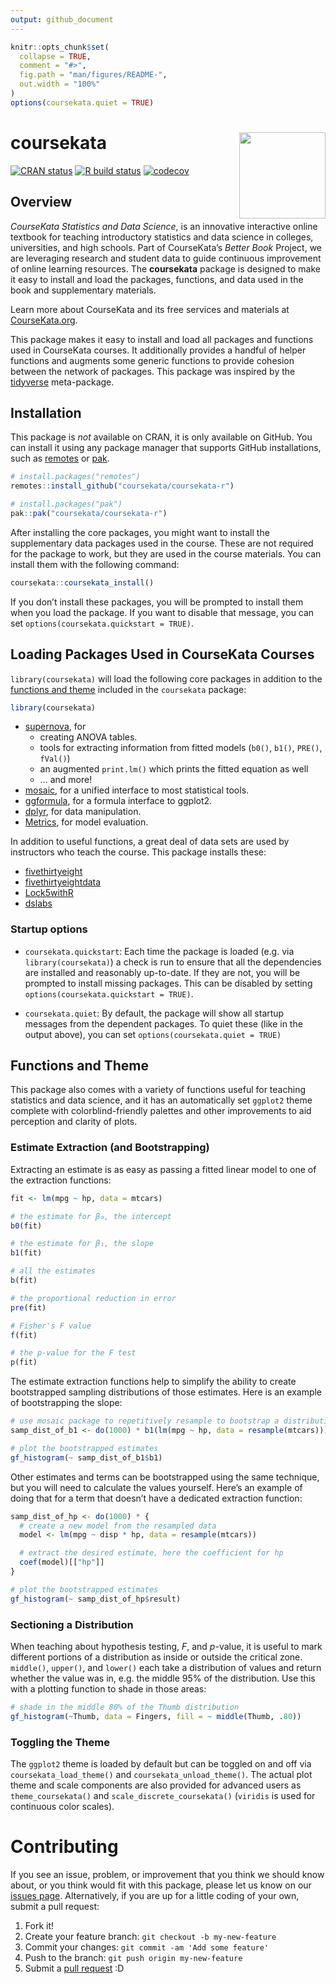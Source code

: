 ```yaml
---
output: github_document
---
```


<!-- README.md is generated from README.Rmd. Please edit that file -->

```r
knitr::opts_chunk$set(
  collapse = TRUE,
  comment = "#>",
  fig.path = "man/figures/README-",
  out.width = "100%"
)
options(coursekata.quiet = TRUE)
```

# coursekata <img src='man/figures/logo.png' align="right" height="138.5" />

<!-- badges: start -->
[![CRAN status](https://www.r-pkg.org/badges/version/coursekata)](https://CRAN.R-project.org/package=coursekata)
[![R build status](https://github.com/coursekata/coursekata-r/workflows/R-CMD-check/badge.svg)](https://github.com/coursekata/coursekata-r/actions)
[![codecov](https://codecov.io/gh/coursekata/coursekata-r/branch/main/graph/badge.svg?token=HEenoYyHcn)](https://app.codecov.io/gh/coursekata/coursekata-r)
<!-- badges: end -->


## Overview

*CourseKata Statistics and Data Science*, is an innovative interactive online textbook for teaching introductory statistics and data science in colleges, universities, and high schools. Part of CourseKata’s *Better Book* Project, we are leveraging research and student data to guide continuous improvement of online learning resources. The **coursekata** package is designed to make it easy to install and load the packages, functions, and data used in the book and supplementary materials.

Learn more about CourseKata and its free services and materials at [CourseKata.org](https://coursekata.org/).

This package makes it easy to install and load all packages and functions used in CourseKata courses. It additionally provides a handful of helper functions and augments some generic functions to provide cohesion between the network of packages. This package was inspired by the [tidyverse](https://tidyverse.tidyverse.org) meta-package.


## Installation

This package is *not* available on CRAN, it is only available on GitHub. You can install it using any package manager that supports GitHub installations, such as [remotes](https://cran.r-project.org/package=remotes) or [pak](https://cran.r-project.org/package=pak).

```r
# install.packages("remotes")
remotes::install_github("coursekata/coursekata-r")

# install.packages("pak")
pak::pak("coursekata/coursekata-r")
```

After installing the core packages, you might want to install the supplementary data packages used in the course. These are not required for the package to work, but they are used in the course materials. You can install them with the following command:

```r
coursekata::coursekata_install()
```

If you don't install these packages, you will be prompted to install them when you load the package. If you want to disable that message, you can set `options(coursekata.quickstart = TRUE)`.



## Loading Packages Used in CourseKata Courses

`library(coursekata)` will load the following core packages in addition to the [functions and theme](#functions-and-theme) included in the `coursekata` package:

```r
library(coursekata)
```

* [supernova](https://cran.r-project.org/package=supernova), for
  - creating ANOVA tables.
  - tools for extracting information from fitted models (`b0()`, `b1()`, `PRE()`, `fVal()`)
  - an augmented `print.lm()` which prints the fitted equation as well
  - … and more!
* [mosaic](https://cran.r-project.org/package=mosaic), for a unified interface to most statistical tools.
* [ggformula](https://cran.r-project.org/package=ggformula), for a formula interface to ggplot2.
* [dplyr](https://cran.r-project.org/package=dplyr), for data manipulation.
* [Metrics](https://cran.r-project.org/package=Metrics), for model
  evaluation.

In addition to useful functions, a great deal of data sets are used by instructors who teach the course. This package installs these:

* [fivethirtyeight](https://cran.r-project.org/package=fivethirtyeight)
* [fivethirtyeightdata](https://fivethirtyeightdata.github.io/fivethirtyeightdata/index.html)
* [Lock5withR](https://cran.r-project.org/package=Lock5withR)
* [dslabs](https://cran.r-project.org/package=dslabs)

### Startup options

- `coursekata.quickstart`: Each time the package is loaded (e.g. via `library(coursekata)`) a check is run to ensure that all the dependencies are installed and reasonably up-to-date. If they are not, you will be prompted to install missing packages. This can be disabled by setting `options(coursekata.quickstart = TRUE)`.

- `coursekata.quiet`: By default, the package will show all startup messages from the dependent packages. To quiet these (like in the output above), you can set `options(coursekata.quiet = TRUE)`

## Functions and Theme

This package also comes with a variety of functions useful for teaching statistics and data science, and it has an automatically set `ggplot2` theme complete with colorblind-friendly palettes and other improvements to aid perception and clarity of plots.

### Estimate Extraction (and Bootstrapping)

Extracting an estimate is as easy as passing a fitted linear model to one of the extraction functions:

```r
fit <- lm(mpg ~ hp, data = mtcars)

# the estimate for β₀, the intercept
b0(fit)

# the estimate for β₁, the slope
b1(fit)

# all the estimates
b(fit)

# the proportional reduction in error
pre(fit)

# Fisher's F value
f(fit)

# the p-value for the F test
p(fit)
```

The estimate extraction functions help to simplify the ability to create bootstrapped sampling distributions of those estimates. Here is an example of bootstrapping the slope:

```r
# use mosaic package to repetitively resample to bootstrap a distribution
samp_dist_of_b1 <- do(1000) * b1(lm(mpg ~ hp, data = resample(mtcars)))

# plot the bootstrapped estimates
gf_histogram(~ samp_dist_of_b1$b1)
```

Other estimates and terms can be bootstrapped using the same technique, but you will need to calculate the values yourself. Here's an example of doing that for a term that doesn't have a dedicated extraction function:

```r
samp_dist_of_hp <- do(1000) * {
  # create a new model from the resampled data
  model <- lm(mpg ~ disp * hp, data = resample(mtcars))

  # extract the desired estimate, here the coefficient for hp
  coef(model)[["hp"]]
}

# plot the bootstrapped estimates
gf_histogram(~ samp_dist_of_hp$result)
```

### Sectioning a Distribution

When teaching about hypothesis testing, *F*, and *p*-value, it is useful to mark different portions of a distribution as inside or outside the critical zone. `middle()`, `upper()`, and `lower()` each take a distribution of values and return whether the value was in, e.g. the middle 95% of the distribution. Use this with a plotting function to shade in those areas:

```r
# shade in the middle 80% of the Thumb distribution
gf_histogram(~Thumb, data = Fingers, fill = ~ middle(Thumb, .80))
```

### Toggling the Theme

The `ggplot2` theme is loaded by default but can be toggled on and off via `coursekata_load_theme()` and `coursekata_unload_theme()`. The actual plot theme and scale components are also provided for advanced users as `theme_coursekata()` and `scale_discrete_coursekata()` (`viridis` is used for continuous color scales).

# Contributing

If you see an issue, problem, or improvement that you think we should know about, or you think would fit with this package, please let us know on our [issues page](https://github.com/coursekata/coursekata-r/issues). Alternatively, if you are up for a little coding of your own, submit a pull request:

1. Fork it!
2. Create your feature branch: ```git checkout -b my-new-feature```
3. Commit your changes: ```git commit -am 'Add some feature'```
4. Push to the branch: ```git push origin my-new-feature```
5. Submit a [pull request](https://github.com/coursekata/coursekata-r/pulls) :D
